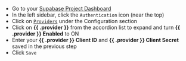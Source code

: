 - Go to your [Supabase Project Dashboard](https://supabase.com/dashboard)
- In the left sidebar, click the `Authentication` icon (near the top)
- Click on [`Providers`](https://supabase.com/dashboard/project/_/auth/providers) under the Configuration section
- Click on **{{ .provider }}** from the accordion list to expand and turn **{{ .provider }} Enabled** to ON
- Enter your **{{ .provider }} Client ID** and **{{ .provider }} Client Secret** saved in the previous step
- Click `Save`
